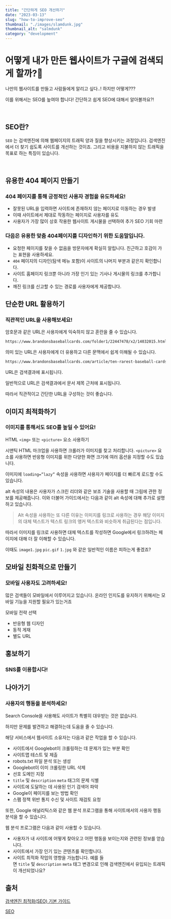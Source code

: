 ```yaml
---
title: "간단하게 SEO 개선하기"
date: "2023-03-13"
slug: "how-to-improve-seo"
thumbnail: "./images/slamdunk.jpg"
thumbnail_alt: "salmdunk"
category: "development"
---
```


# 어떻게 내가 만든 웹사이트가 구글에 검색되게 할까?🤔

나만의 웹사이트를 만들고 사람들에게 알리고 싶다..! 하지만 어떻게???

이를 위해서는 SEO를 높여야 합니다! 간단하고 쉽게 SEO에 대해서 알아볼까요?!

<br />

## SEO란?
`SEO` 는 검색엔진에 의해 웹페이지의 트래픽 양과 질을 향상시키는 과정입니다. 검색엔진에서 더 찾기 쉽도록 사이트를 개선하는 것이죠.
그리고 비용을 지불하지 않는 트래픽을 목표로 하는 특징이 있습니다.

<br />

## 유용한 404 페이지 만들기

### 404 페이지를 통해 긍정적인 사용자 경험을 유도하세요!

- 잘못된 URL을 입력하면 사이트에 존재하지 않는 페이지로 이동하는 경우 발생
- 이때 사이트에서 제대로 작동하는 페이지로 사용자를 유도
- 사용자가 가장 많이 상호 작용한 웹사이트 게시물을 선택하여 추가 SEO 기회 마련

### 다음은 유용한 맞춤 404페이지를 디자인하기 위한 도움말입니다.

- 요청한 페이지를 찾을 수 없음을 방문자에게 확실히 알립니다. 친근하고 호감이 가는 표현을 사용하세요.
- `404` 페이지의 디자인(탐색 메뉴 포함)이 사이트의 나머지 부분과 같은지 확인합니다.
- 사이트 홈페이지 링크뿐 아니라 가장 인기 있는 기사나 게시물의 링크를 추가합니다.
- 깨진 링크를 신고할 수 있는 경로를 사용자에게 제공합니다.

## 단순한 URL 활용하기

### 직관적인 URL을 사용해보세요!

암호문과 같은 URL은 사용자에게 익숙하지 않고 혼란을 줄 수 있습니다.

```html
https://www.brandonsbaseballcards.com/folder1/22447478/x2/14032015.html
```

의미 있는 URL은 사용자에게 더 유용하고 다른 문맥에서 쉽게 이해될 수 있습니다.

```html
https://www.brandonsbaseballcards.com/article/ten-rarest-baseball-cards.html
```

URL은 검색결과에 표시됩니다.

일반적으로 URL은 검색결과에서 문서 제목 근처에 표시됩니다.

따라서 직관적이고 간단한 URL을 구성하는 것이 좋습니다.

## 이미지 최적화하기

### 이미지를 통해서도 SEO를 높일 수 있어요!

HTML `<img>` 또는 `<picture>` 요소 사용하기

시맨틱 HTML 마크업을 사용하면 크롤러가 이미지를 찾고 처리합니다. `<picture>` 요소를 사용하면 반응형 이미지를 위한 다양한 화면 크기에 여러 옵션을 지정할 수도 있습니다.

이미지에 `loading=”lazy”` 속성을 사용하면 사용자가 페이지를 더 빠르게 로드할 수도 있습니다.

alt 속성의 내용은 사용자가 스크린 리더와 같은 보조 기술을 사용할 때 그림에 관한 정보를 제공해줍니다. 이와 더불어 가이드에서는 다음과 같이 alt 속성에 대해 추가로 설명하고 있습니다.

> Alt 속성을 사용하는 또 다른 이유는 이미지를 링크로 사용하는 경우 해당 이미지의 대체 텍스트가 텍스트 링크의 앵커 텍스트와 비슷하게 취급된다는 점입니다.

따라서 이미지를 링크로 사용하면 대체 텍스트를 작성하면 Google에서 링크하려는 페이지에 대해 더 잘 이해할 수 있습니다.

이때도 `image1.jpg` `pic.gif` `1.jpg` 와 같은 일반적인 이름은 피하는게 좋겠죠?

## 모바일 친화적으로 만들기

### 모바일 사용자도 고려하세요!

많은 검색들이 모바일에서 이루어지고 있습니다. 온라인 인지도를 유지하기 위해서는 모바일 기능을 지원할 필요가 있는거죠

모바일 전략 선택
- 반응형 웹 디자인
- 동적 게재
- 별도 URL

## 홍보하기

### SNS를 이용합시다!

## 나아가기

### 사용자의 행동을 분석하세요!

Search Console을 사용해도 사이트가 특별히 대우받는 것은 없습니다.

하지만 문제를 발견하고 해결하는데 도움을 줄 수 있습니다.

해당 서비스에서 웹사이트 소유자는 다음과 같은 작업을 할 수 있습니다.

- 사이트에서 Googlebot이 크롤링하는 데 문제가 있는 부분 확인
- 사이트맵 테스트 및 제출
- robots.txt 파일 분석 또는 생성
- Googlebot이 이미 크롤링한 URL 삭제
- 선호 도메인 지정
- `title` 및 `description` `meta` 태그의 문제 식별
- 사이트에 도달하는 데 사용된 인기 검색어 파악
- Google이 페이지를 보는 방법 확인
- 스팸 정책 위반 통지 수신 및 사이트 재검토 요청

또한, Google 애널리틱스와 같은 웹 분석 프로그램을 통해 사이트에서의 사용자 행동 분석을 할 수 있습니다.

웹 분석 프로그램은 다음과 같이 사용할 수 있습니다.

- 사용자가 내 사이트에 어떻게 찾아오고 어떤 행동을 보이는지와 관련된 정보를 얻습니다.
- 사이트에서 가장 인기 있는 콘텐츠를 확인합니다.
- 사이트 최적화 작업의 영향을 가늠합니다. 예를 들면 `title` 및 `description` `meta` 태그 변경으로 인해 검색엔진에서 유입되는 트래픽이 개선되었나요?

## 출처

[검색엔진 최적화(SEO) 기본 가이드](https://developers.google.com/search/docs/fundamentals/seo-starter-guide?hl=ko)

[SEO](https://developer.mozilla.org/ko/docs/Glossary/SEO)
